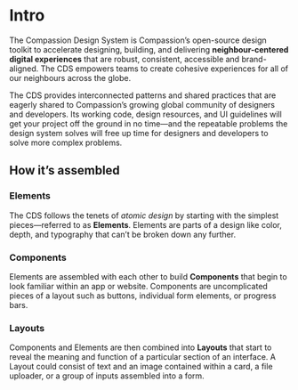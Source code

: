 
<Meta title="Intro" />

# Intro

The Compassion Design System is Compassion’s open-source design toolkit to
accelerate designing, building, and delivering **neighbour-centered digital
experiences** that are robust, consistent, accessible and brand-aligned. The
CDS empowers teams to create cohesive experiences for all of our neighbours
across the globe.

The CDS provides interconnected patterns and shared practices that are eagerly
shared to Compassion’s growing global community of designers and developers.
Its working code, design resources, and UI guidelines will get your project off
the ground in no time—and the repeatable problems the design system solves will
free up time for designers and developers to solve more complex problems.

## How it’s assembled

### Elements

The CDS follows the tenets of _atomic design_ by starting with the simplest
pieces—referred to as **Elements**. Elements are parts of a design like color,
depth, and typography that can’t be broken down any further.

### Components

Elements are assembled with each other to build **Components** that begin to
look familiar within an app or website. Components are uncomplicated pieces of
a layout such as buttons, individual form elements, or progress bars.

### Layouts

Components and Elements are then combined into **Layouts** that start to reveal
the meaning and function of a particular section of an interface. A Layout
could consist of text and an image contained within a card, a file uploader, or
a group of inputs assembled into a form.

